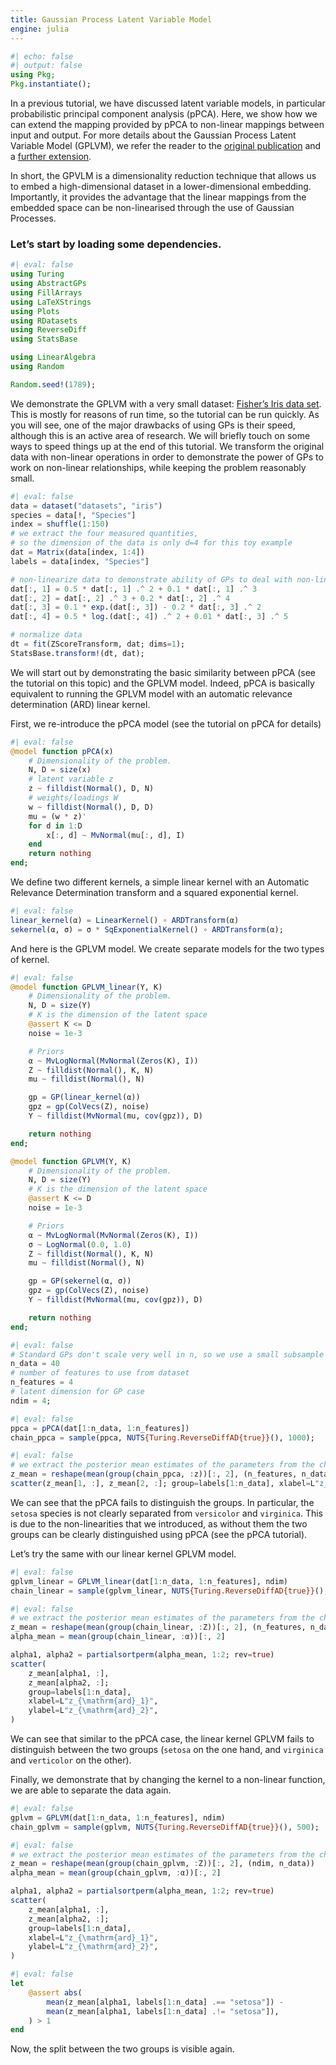 ```yaml
---
title: Gaussian Process Latent Variable Model
engine: julia
---
```


```julia
#| echo: false
#| output: false
using Pkg;
Pkg.instantiate();
```

In a previous tutorial, we have discussed latent variable models, in particular probabilistic principal component analysis (pPCA).
Here, we show how we can extend the mapping provided by pPCA to non-linear mappings between input and output.
For more details about the Gaussian Process Latent Variable Model (GPLVM),
we refer the reader to the [original publication](https://jmlr.org/papers/v6/lawrence05a.html) and a [further extension](http://proceedings.mlr.press/v9/titsias10a/titsias10a.pdf).

In short, the GPVLM is a dimensionality reduction technique that allows us to embed a high-dimensional dataset in a lower-dimensional embedding.
Importantly, it provides the advantage that the linear mappings from the embedded space can be non-linearised through the use of Gaussian Processes.

### Let's start by loading some dependencies.

```julia
#| eval: false
using Turing
using AbstractGPs
using FillArrays
using LaTeXStrings
using Plots
using RDatasets
using ReverseDiff
using StatsBase

using LinearAlgebra
using Random

Random.seed!(1789);
```

We demonstrate the GPLVM with a very small dataset: [Fisher's Iris data set](https://en.wikipedia.org/wiki/Iris_flower_data_set).
This is mostly for reasons of run time, so the tutorial can be run quickly.
As you will see, one of the major drawbacks of using GPs is their speed,
although this is an active area of research.
We will briefly touch on some ways to speed things up at the end of this tutorial.
We transform the original data with non-linear operations in order to demonstrate the power of GPs to work on non-linear relationships, while keeping the problem reasonably small.

```julia
#| eval: false
data = dataset("datasets", "iris")
species = data[!, "Species"]
index = shuffle(1:150)
# we extract the four measured quantities,
# so the dimension of the data is only d=4 for this toy example
dat = Matrix(data[index, 1:4])
labels = data[index, "Species"]

# non-linearize data to demonstrate ability of GPs to deal with non-linearity
dat[:, 1] = 0.5 * dat[:, 1] .^ 2 + 0.1 * dat[:, 1] .^ 3
dat[:, 2] = dat[:, 2] .^ 3 + 0.2 * dat[:, 2] .^ 4
dat[:, 3] = 0.1 * exp.(dat[:, 3]) - 0.2 * dat[:, 3] .^ 2
dat[:, 4] = 0.5 * log.(dat[:, 4]) .^ 2 + 0.01 * dat[:, 3] .^ 5

# normalize data
dt = fit(ZScoreTransform, dat; dims=1);
StatsBase.transform!(dt, dat);
```

We will start out by demonstrating the basic similarity between pPCA (see the tutorial on this topic) and the GPLVM model.
Indeed, pPCA is basically equivalent to running the GPLVM model with an automatic relevance determination (ARD) linear kernel.

First, we re-introduce the pPCA model (see the tutorial on pPCA for details)

```julia
#| eval: false
@model function pPCA(x)
    # Dimensionality of the problem.
    N, D = size(x)
    # latent variable z
    z ~ filldist(Normal(), D, N)
    # weights/loadings W
    w ~ filldist(Normal(), D, D)
    mu = (w * z)'
    for d in 1:D
        x[:, d] ~ MvNormal(mu[:, d], I)
    end
    return nothing
end;
```

We define two different kernels, a simple linear kernel with an Automatic Relevance Determination transform and a
squared exponential kernel.


```julia
#| eval: false
linear_kernel(α) = LinearKernel() ∘ ARDTransform(α)
sekernel(α, σ) = σ * SqExponentialKernel() ∘ ARDTransform(α);
```

And here is the GPLVM model.
We create separate models for the two types of kernel.

```julia
#| eval: false
@model function GPLVM_linear(Y, K)
    # Dimensionality of the problem.
    N, D = size(Y)
    # K is the dimension of the latent space
    @assert K <= D
    noise = 1e-3

    # Priors
    α ~ MvLogNormal(MvNormal(Zeros(K), I))
    Z ~ filldist(Normal(), K, N)
    mu ~ filldist(Normal(), N)

    gp = GP(linear_kernel(α))
    gpz = gp(ColVecs(Z), noise)
    Y ~ filldist(MvNormal(mu, cov(gpz)), D)

    return nothing
end;

@model function GPLVM(Y, K)
    # Dimensionality of the problem.
    N, D = size(Y)
    # K is the dimension of the latent space
    @assert K <= D
    noise = 1e-3

    # Priors
    α ~ MvLogNormal(MvNormal(Zeros(K), I))
    σ ~ LogNormal(0.0, 1.0)
    Z ~ filldist(Normal(), K, N)
    mu ~ filldist(Normal(), N)

    gp = GP(sekernel(α, σ))
    gpz = gp(ColVecs(Z), noise)
    Y ~ filldist(MvNormal(mu, cov(gpz)), D)

    return nothing
end;
```

```julia
#| eval: false
# Standard GPs don't scale very well in n, so we use a small subsample for the purpose of this tutorial
n_data = 40
# number of features to use from dataset
n_features = 4
# latent dimension for GP case
ndim = 4;
```

```julia
#| eval: false
ppca = pPCA(dat[1:n_data, 1:n_features])
chain_ppca = sample(ppca, NUTS{Turing.ReverseDiffAD{true}}(), 1000);
```

```julia
#| eval: false
# we extract the posterior mean estimates of the parameters from the chain
z_mean = reshape(mean(group(chain_ppca, :z))[:, 2], (n_features, n_data))
scatter(z_mean[1, :], z_mean[2, :]; group=labels[1:n_data], xlabel=L"z_1", ylabel=L"z_2")
```

We can see that the pPCA fails to distinguish the groups.
In particular, the `setosa` species is not clearly separated from `versicolor` and `virginica`.
This is due to the non-linearities that we introduced, as without them the two groups can be clearly distinguished
using pPCA (see the pPCA tutorial).

Let's try the same with our linear kernel GPLVM model.

```julia
#| eval: false
gplvm_linear = GPLVM_linear(dat[1:n_data, 1:n_features], ndim)
chain_linear = sample(gplvm_linear, NUTS{Turing.ReverseDiffAD{true}}(), 500);
```

```julia
#| eval: false
# we extract the posterior mean estimates of the parameters from the chain
z_mean = reshape(mean(group(chain_linear, :Z))[:, 2], (n_features, n_data))
alpha_mean = mean(group(chain_linear, :α))[:, 2]

alpha1, alpha2 = partialsortperm(alpha_mean, 1:2; rev=true)
scatter(
    z_mean[alpha1, :],
    z_mean[alpha2, :];
    group=labels[1:n_data],
    xlabel=L"z_{\mathrm{ard}_1}",
    ylabel=L"z_{\mathrm{ard}_2}",
)
```

We can see that similar to the pPCA case, the linear kernel GPLVM fails to distinguish between the two groups
(`setosa` on the one hand, and `virginica` and `verticolor` on the other).

Finally, we demonstrate that by changing the kernel to a non-linear function, we are able to separate the data again.

```julia
#| eval: false
gplvm = GPLVM(dat[1:n_data, 1:n_features], ndim)
chain_gplvm = sample(gplvm, NUTS{Turing.ReverseDiffAD{true}}(), 500);
```

```julia
#| eval: false
# we extract the posterior mean estimates of the parameters from the chain
z_mean = reshape(mean(group(chain_gplvm, :Z))[:, 2], (ndim, n_data))
alpha_mean = mean(group(chain_gplvm, :α))[:, 2]

alpha1, alpha2 = partialsortperm(alpha_mean, 1:2; rev=true)
scatter(
    z_mean[alpha1, :],
    z_mean[alpha2, :];
    group=labels[1:n_data],
    xlabel=L"z_{\mathrm{ard}_1}",
    ylabel=L"z_{\mathrm{ard}_2}",
)
```

```julia
#| eval: false
let
    @assert abs(
        mean(z_mean[alpha1, labels[1:n_data] .== "setosa"]) -
        mean(z_mean[alpha1, labels[1:n_data] .!= "setosa"]),
    ) > 1
end
```

Now, the split between the two groups is visible again.